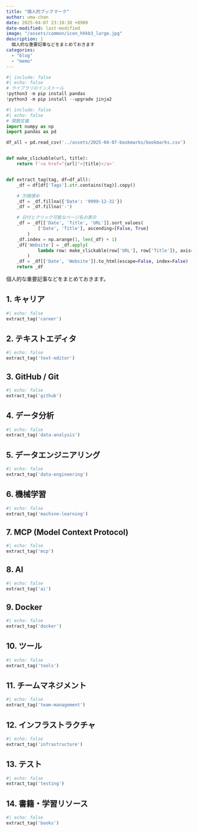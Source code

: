 ```yaml
---
title: "個人的ブックマーク"
author: uma-chan
date: 2025-04-07 23:10:38 +0900
date-modified: last-modified
image: "/assets/common/icon_hhkb3_large.jpg"
description: |
  個人的な重要記事などをまとめておきます
categories:
  - "blog"
  - "memo"
---
```


<!--
要件メモ:
- date はそれぞれの記事の投稿日を記載する
- 記事ではなくポータルサイトの場合は 2099-12-31 を設定
-->

```python
#| include: false
#| echo: false
# ライブラリのインストール
!python3 -m pip install pandas
!python3 -m pip install --upgrade jinja2
```

```python
#| include: false
#| echo: false
# 関数定義
import numpy as np
import pandas as pd

df_all = pd.read_csv('../assets/2025-04-07-bookmarks/bookmarks.csv')


def make_clickable(url, title):
    return f'<a href="{url}">{title}</a>'


def extract_tag(tag, df=df_all):
    _df = df[df['Tags'].str.contains(tag)].copy()

    # 欠損埋め
    _df = _df.fillna({'Date': '9999-12-31'})
    _df = _df.fillna('-')

    # 日付とクリック可能なページ名の表示
    _df = _df[['Date', 'Title', 'URL']].sort_values(
            ['Date', 'Title'], ascending=[False, True]
        )
    _df.index = np.arange(1, len(_df) + 1)
    _df['Website'] = _df.apply(
            lambda row: make_clickable(row['URL'], row['Title']), axis=1
        )
    _df = _df[['Date', 'Website']].to_html(escape=False, index=False)
    return _df
```

個人的な重要記事などをまとめておきます。

## 1. キャリア

```python
#| echo: false
extract_tag('career')
```

## 2. テキストエディタ

```python
#| echo: false
extract_tag('text-editor')
```

## 3. GitHub / Git

```python
#| echo: false
extract_tag('github')
```

## 4. データ分析

```python
#| echo: false
extract_tag('data-analysis')
```

## 5. データエンジニアリング

```python
#| echo: false
extract_tag('data-engineering')
```

## 6. 機械学習

```python
#| echo: false
extract_tag('machine-learning')
```

## 7. MCP (Model Context Protocol)

```python
#| echo: false
extract_tag('mcp')
```

## 8. AI

```python
#| echo: false
extract_tag('ai')
```

## 9. Docker

```python
#| echo: false
extract_tag('docker')
```

## 10. ツール

```python
#| echo: false
extract_tag('tools')
```

## 11. チームマネジメント

```python
#| echo: false
extract_tag('team-management')
```

## 12. インフラストラクチャ

```python
#| echo: false
extract_tag('infrastructure')
```

## 13. テスト

```python
#| echo: false
extract_tag('testing')
```

## 14. 書籍・学習リソース

```python
#| echo: false
extract_tag('books')
```
